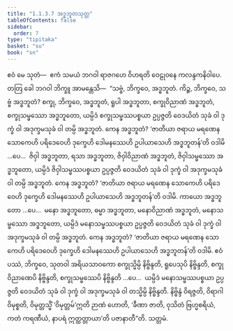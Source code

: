```yaml
---
title: "1.1.3.7 အဒ္ဓဘူတသုတ္တ"
tableOfContents: false
sidebar:
  order: 7
type: "tipitaka"
basket: "su"
book: "sn"
---
```



<DynamicBreadcrumb />

<Division number="29" book="sn" e="ch" v="18" p="283">

<Paragraph number="78" book="sn">
ဧဝံ မေ သုတံ—  ဧကံ သမယံ ဘဂဝါ ရာဇဂဟေ ဝိဟရတိ ဝေဠုဝနေ ကလန္ဒကနိဝါပေ. တတြ ခေါ ဘဂဝါ ဘိက္ခူ အာမန္တေသိ—  “သဗ္ဗံ, ဘိက္ခဝေ, အဒ္ဓဘူတံ. ကိဉ္စ, ဘိက္ခဝေ, သဗ္ဗံ အဒ္ဓဘူတံ? စက္ခု, ဘိက္ခဝေ, အဒ္ဓဘူတံ, ရူပါ အဒ္ဓဘူတာ, စက္ခုဝိညာဏံ အဒ္ဓဘူတံ, စက္ခုသမ္ဖဿော အဒ္ဓဘူတော, ယမ္ပိဒံ စက္ခုသမ္ဖဿပစ္စယာ ဥပ္ပဇ္ဇတိ ဝေဒယိတံ သုခံ ဝါ ဒုက္ခံ ဝါ အဒုက္ခမသုခံ ဝါ တမ္ပိ အဒ္ဓဘူတံ. ကေန အဒ္ဓဘူတံ? ‘ဇာတိယာ ဇရာယ မရဏေန သောကေဟိ ပရိဒေဝေဟိ ဒုက္ခေဟိ ဒေါမနဿေဟိ ဥပါယာသေဟိ အဒ္ဓဘူတန်’တိ ဝဒါမိ …ပေ…  ဇိဝှါ အဒ္ဓဘူတာ, ရသာ အဒ္ဓဘူတာ, ဇိဝှါဝိညာဏံ အဒ္ဓဘူတံ, ဇိဝှါသမ္ဖဿော အဒ္ဓဘူတော, ယမ္ပိဒံ ဇိဝှါသမ္ဖဿပစ္စယာ ဥပ္ပဇ္ဇတိ ဝေဒယိတံ သုခံ ဝါ ဒုက္ခံ ဝါ အဒုက္ခမသုခံ ဝါ တမ္ပိ အဒ္ဓဘူတံ. ကေန အဒ္ဓဘူတံ? ‘ဇာတိယာ ဇရာယ မရဏေန သောကေဟိ ပရိဒေဝေဟိ ဒုက္ခေဟိ ဒေါမနဿေဟိ ဥပါယာသေဟိ အဒ္ဓဘူတန်’တိ ဝဒါမိ. ကာယော အဒ္ဓဘူတော …ပေ…  မနော အဒ္ဓဘူတော, ဓမ္မာ အဒ္ဓဘူတာ, မနောဝိညာဏံ အဒ္ဓဘူတံ, မနောသမ္ဖဿော အဒ္ဓဘူတော, ယမ္ပိဒံ မနောသမ္ဖဿပစ္စယာ ဥပ္ပဇ္ဇတိ ဝေဒယိတံ သုခံ ဝါ ဒုက္ခံ ဝါ အဒုက္ခမသုခံ ဝါ တမ္ပိ အဒ္ဓဘူတံ. ကေန အဒ္ဓဘူတံ? ‘ဇာတိယာ ဇရာယ မရဏေန သောကေဟိ ပရိဒေဝေဟိ ဒုက္ခေဟိ ဒေါမနဿေဟိ ဥပါယာသေဟိ အဒ္ဓဘူတန်’တိ ဝဒါမိ. ဧဝံ ပဿံ, ဘိက္ခဝေ, သုတဝါ အရိယသာဝကော စက္ခုသ္မိမ္ပိ နိဗ္ဗိန္ဒတိ, ရူပေသုပိ နိဗ္ဗိန္ဒတိ, စက္ခုဝိညာဏေပိ နိဗ္ဗိန္ဒတိ, စက္ခုသမ္ဖဿေပိ နိဗ္ဗိန္ဒတိ …ပေ…  ယမ္ပိဒံ မနောသမ္ဖဿပစ္စယာ ဥပ္ပဇ္ဇတိ ဝေဒယိတံ သုခံ ဝါ ဒုက္ခံ ဝါ အဒုက္ခမသုခံ ဝါ တသ္မိမ္ပိ နိဗ္ဗိန္ဒတိ. နိဗ္ဗိန္ဒံ ဝိရဇ္ဇတိ, ဝိရာဂါ ဝိမုစ္စတိ, ဝိမုတ္တသ္မိံ ‘ဝိမုတ္တမ်’ဣတိ ဉာဏံ ဟောတိ, ‘ခီဏာ ဇာတိ, ဝုသိတံ ဗြဟ္မစရိယံ, ကတံ ကရဏီယံ, နာပရံ ဣတ္ထတ္တာယာ’တိ ပဇာနာတီ”တိ.

</Paragraph>
</Division>

<Paragraph number="79" type="center" book="sn">
သတ္တမံ.
</Paragraph>